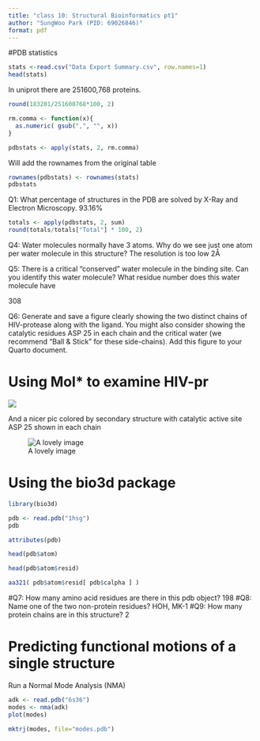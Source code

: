 ```yaml
---
title: "class 10: Structural Bioinformatics pt1"
author: "SungWoo Park (PID: 69026846)"
format: pdf
---
```

#PDB statistics
```r
stats <-read.csv("Data Export Summary.csv", row.names=1)
head(stats)
```

In uniprot there are 251600,768 proteins.
```r
round(183201/251600768*100, 2)
```

```r
rm.comma <- function(x){
  as.numeric( gsub(",", "", x))
}

pdbstats <- apply(stats, 2, rm.comma)
```
Will add the rownames from the original table 

```r
rownames(pdbstats) <- rownames(stats)
pdbstats
```




Q1: What percentage of structures in the PDB are solved by X-Ray and Electron Microscopy.
93.16%

```r
totals <- apply(pdbstats, 2, sum)
round(totals/totals["Total"] * 100, 2)
```
Q4: Water molecules normally have 3 atoms. Why do we see just one atom per water molecule in this structure?
The resolution is too low 2Å

Q5: There is a critical “conserved” water molecule in the binding site. Can you identify this water molecule? What residue number does this water molecule have

308

Q6: Generate and save a figure clearly showing the two distinct chains of HIV-protease along with the ligand. You might also consider showing the catalytic residues ASP 25 in each chain and the critical water (we recommend “Ball & Stick” for these side-chains). Add this figure to your Quarto document.


# Using Mol* to examine HIV-pr

![](1HSG.png)

And a nicer pic colored by secondary structure with catalytic active site ASP 25 shown in each chain 

![A lovely image](nice.png)

# Using the bio3d package 

```r
library(bio3d)

pdb <- read.pdb("1hsg")
pdb
```
```r
attributes(pdb)
```

```r
head(pdb$atom)
```

```r
head(pdb$atom$resid)
```

```r
aa321( pdb$atom$resid[ pdb$calpha ] )
```
#Q7: How many amino acid residues are there in this pdb object? 
198
#Q8: Name one of the two non-protein residues? 
HOH, MK-1 
#Q9: How many protein chains are in this structure? 
2


# Predicting functional motions of a single structure


Run a Normal Mode Analysis (NMA) 

```r
adk <- read.pdb("6s36")
modes <- nma(adk)
plot(modes)
```

```r
mktrj(modes, file="modes.pdb")
```


